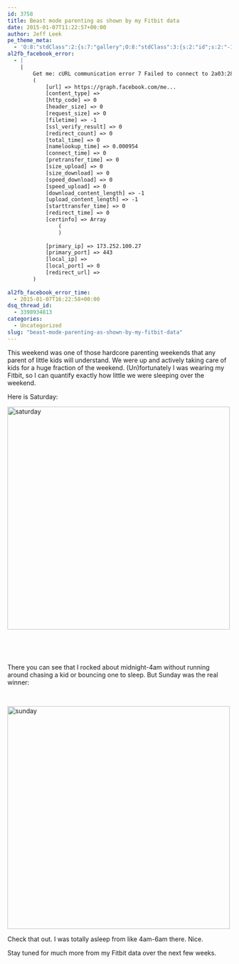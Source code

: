 ```yaml
---
id: 3758
title: Beast mode parenting as shown by my Fitbit data
date: 2015-01-07T11:22:57+00:00
author: Jeff Leek
pe_theme_meta:
  - 'O:8:"stdClass":2:{s:7:"gallery";O:8:"stdClass":3:{s:2:"id";s:2:"-1";s:5:"width";s:0:"";s:6:"height";s:0:"";}s:5:"video";O:8:"stdClass":1:{s:2:"id";s:2:"-1";}}'
al2fb_facebook_error:
  - |
    |
        Get me: cURL communication error 7 Failed to connect to 2a03:2880:2110:cf07:face:b00c:0:1: Network is unreachable:  Array
        (
            [url] => https://graph.facebook.com/me...
            [content_type] => 
            [http_code] => 0
            [header_size] => 0
            [request_size] => 0
            [filetime] => -1
            [ssl_verify_result] => 0
            [redirect_count] => 0
            [total_time] => 0
            [namelookup_time] => 0.000954
            [connect_time] => 0
            [pretransfer_time] => 0
            [size_upload] => 0
            [size_download] => 0
            [speed_download] => 0
            [speed_upload] => 0
            [download_content_length] => -1
            [upload_content_length] => -1
            [starttransfer_time] => 0
            [redirect_time] => 0
            [certinfo] => Array
                (
                )
        
            [primary_ip] => 173.252.100.27
            [primary_port] => 443
            [local_ip] => 
            [local_port] => 0
            [redirect_url] => 
        )
        
al2fb_facebook_error_time:
  - 2015-01-07T16:22:58+00:00
dsq_thread_id:
  - 3398934813
categories:
  - Uncategorized
slug: "beast-mode-parenting-as-shown-by-my-fitbit-data"
---
```

This weekend was one of those hardcore parenting weekends that any parent of little kids will understand. We were up and actively taking care of kids for a huge fraction of the weekend. (Un)fortunately I was wearing my Fitbit, so I can quantify exactly how little we were sleeping over the weekend.

Here is Saturday:

[<img class="aligncenter wp-image-3762 size-full" src="http://simplystatistics.org/wp-content/uploads/2015/01/saturday.png" alt="saturday" width="500" height="500" srcset="http://simplystatistics.org/wp-content/uploads/2015/01/saturday-300x300.png 300w, http://simplystatistics.org/wp-content/uploads/2015/01/saturday-200x200.png 200w, http://simplystatistics.org/wp-content/uploads/2015/01/saturday.png 500w" sizes="(max-width: 500px) 100vw, 500px" />](http://simplystatistics.org/wp-content/uploads/2015/01/saturday.png)

&nbsp;

&nbsp;

There you can see that I rocked about midnight-4am without running around chasing a kid or bouncing one to sleep. But Sunday was the real winner:

&nbsp;

[<img class="aligncenter wp-image-3763 size-full" src="http://simplystatistics.org/wp-content/uploads/2015/01/sunday.png" alt="sunday" width="500" height="500" srcset="http://simplystatistics.org/wp-content/uploads/2015/01/sunday-300x300.png 300w, http://simplystatistics.org/wp-content/uploads/2015/01/sunday-200x200.png 200w, http://simplystatistics.org/wp-content/uploads/2015/01/sunday.png 500w" sizes="(max-width: 500px) 100vw, 500px" />](http://simplystatistics.org/wp-content/uploads/2015/01/sunday.png)

Check that out. I was totally asleep from like 4am-6am there. Nice.

Stay tuned for much more from my Fitbit data over the next few weeks.

&nbsp;

&nbsp;

